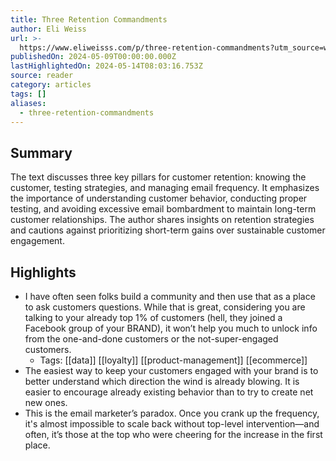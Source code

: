 ```yaml
---
title: Three Retention Commandments
author: Eli Weiss
url: >-
  https://www.eliweisss.com/p/three-retention-commandments?utm_source=www.eliweisss.com&utm_medium=newsletter&utm_campaign=three-retention-commandments
publishedOn: 2024-05-09T00:00:00.000Z
lastHighlightedOn: 2024-05-14T08:03:16.753Z
source: reader
category: articles
tags: []
aliases:
  - three-retention-commandments
---
```

## Summary

The text discusses three key pillars for customer retention: knowing the customer, testing strategies, and managing email frequency. It emphasizes the importance of understanding customer behavior, conducting proper testing, and avoiding excessive email bombardment to maintain long-term customer relationships. The author shares insights on retention strategies and cautions against prioritizing short-term gains over sustainable customer engagement.

## Highlights
- I have often seen folks build a community and then use that as a place to ask customers questions.
  While that is great, considering you are talking to your already top 1% of customers (hell, they joined a Facebook group of your BRAND), it won’t help you much to unlock info from the one-and-done customers or the not-super-engaged customers.
    - Tags: [[data]] [[loyalty]] [[product-management]] [[ecommerce]] 
- The easiest way to keep your customers engaged with your brand is to better understand which direction the wind is already blowing.
  It is easier to encourage already existing behavior than to try to create net new ones.
- This is the email marketer’s paradox. Once you crank up the frequency, it's almost impossible to scale back without top-level intervention—and often, it’s those at the top who were cheering for the increase in the first place.
